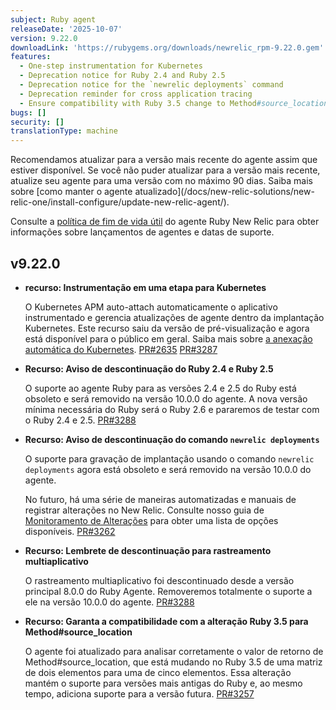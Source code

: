 ```yaml
---
subject: Ruby agent
releaseDate: '2025-10-07'
version: 9.22.0
downloadLink: 'https://rubygems.org/downloads/newrelic_rpm-9.22.0.gem'
features:
  - One-step instrumentation for Kubernetes
  - Deprecation notice for Ruby 2.4 and Ruby 2.5
  - Deprecation notice for the `newrelic deployments` command
  - Deprecation reminder for cross application tracing
  - Ensure compatibility with Ruby 3.5 change to Method#source_location
bugs: []
security: []
translationType: machine
---
```


<Callout variant="important">
  Recomendamos atualizar para a versão mais recente do agente assim que estiver disponível. Se você não puder atualizar para a versão mais recente, atualize seu agente para uma versão com no máximo 90 dias. Saiba mais sobre [como manter o agente atualizado](/docs/new-relic-solutions/new-relic-one/install-configure/update-new-relic-agent/).

  Consulte a [política de fim de vida útil](/docs/apm/agents/ruby-agent/getting-started/ruby-agent-eol-policy/) do agente Ruby New Relic para obter informações sobre lançamentos de agentes e datas de suporte.
</Callout>

## v9.22.0

* **recurso: Instrumentação em uma etapa para Kubernetes**

  O Kubernetes APM auto-attach automaticamente o aplicativo instrumentado e gerencia atualizações de agente dentro da implantação Kubernetes. Este recurso saiu da versão de pré-visualização e agora está disponível para o público em geral. Saiba mais sobre [a anexação automática do Kubernetes](https://docs.newrelic.com/docs/kubernetes-pixie/kubernetes-integration/installation/k8s-agent-operator/). [PR#2635](https://github.com/newrelic/newrelic-ruby-agent/pull/2635) [PR#3287](https://github.com/newrelic/newrelic-ruby-agent/pull/3287)

* **Recurso: Aviso de descontinuação do Ruby 2.4 e Ruby 2.5**

  O suporte ao agente Ruby para as versões 2.4 e 2.5 do Ruby está obsoleto e será removido na versão 10.0.0 do agente. A nova versão mínima necessária do Ruby será o Ruby 2.6 e pararemos de testar com o Ruby 2.4 e 2.5. [PR#3288](https://github.com/newrelic/newrelic-ruby-agent/pull/3288)

* **Recurso: Aviso de descontinuação do comando `newrelic deployments`**

  O suporte para gravação de implantação usando o comando `newrelic deployments` agora está obsoleto e será removido na versão 10.0.0 do agente.

  No futuro, há uma série de maneiras automatizadas e manuais de registrar alterações no New Relic. Consulte nosso guia de [Monitoramento de Alterações](https://docs.newrelic.com/docs/change-tracking/change-tracking-introduction/) para obter uma lista de opções disponíveis. [PR#3262](https://github.com/newrelic/newrelic-ruby-agent/pull/3262)

* **Recurso: Lembrete de descontinuação para rastreamento multiaplicativo**

  O rastreamento multiaplicativo foi descontinuado desde a versão principal 8.0.0 do Ruby Agente. Removeremos totalmente o suporte a ele na versão 10.0.0 do agente. [PR#3288](https://github.com/newrelic/newrelic-ruby-agent/pull/3288)

* **Recurso: Garanta a compatibilidade com a alteração Ruby 3.5 para Method#source\_location**

  O agente foi atualizado para analisar corretamente o valor de retorno de Method#source\_location, que está mudando no Ruby 3.5 de uma matriz de dois elementos para uma de cinco elementos. Essa alteração mantém o suporte para versões mais antigas do Ruby e, ao mesmo tempo, adiciona suporte para a versão futura. [PR#3257](https://github.com/newrelic/newrelic-ruby-agent/pull/3257)